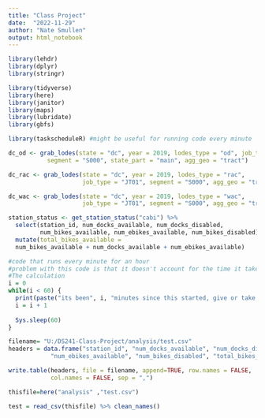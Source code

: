 ```yaml
---
title: "Class Project"
date:  "2022-11-29"
author: "Nate Smullen"
output: html_notebook
---
```


```r
library(lehdr)
library(dplyr)
library(stringr)

library(tidyverse)
library(here)
library(janitor)
library(maps)
library(lubridate)
library(gbfs)

library(taskscheduleR) #might be useful for running code every minute
```

```r
dc_od <- grab_lodes(state = "dc", year = 2019, lodes_type = "od", job_type = "JT01", 
           segment = "S000", state_part = "main", agg_geo = "tract")
```

```r
dc_rac <- grab_lodes(state = "dc", year = 2019, lodes_type = "rac", 
                     job_type = "JT01", segment = "S000", agg_geo = "tract")
```

```r
dc_wac <- grab_lodes(state = "dc", year = 2019, lodes_type = "wac", 
                     job_type = "JT01", segment = "S000", agg_geo = "tract")
```

```r
station_status <- get_station_status("cabi") %>% 
  select(station_id, num_docks_available, num_docks_disabled, 
         num_bikes_available, num_ebikes_available, num_bikes_disabled) %>%
  mutate(total_bikes_available = 
  num_bikes_available + num_docks_available + num_ebikes_available)
```

```r
#code that runs every minute for an hour
#problem with this code is that it doesn't account for the time it takes to do
#The calculation
i = 0
while(i < 60) {
  print(paste("its been", i, "minutes since this started, give or take a bit"))
  i = i + 1
  
  Sys.sleep(60)
}
```

```r
filename= "U:/DS241-Class-Project/analysis/test.csv"
headers = data.frame("station_id", "num_docks_available", "num_docks_disabled", "num_bikes_available",
            "num_ebikes_available", "num_bikes_disabled", "total_bikes_available")

write.table(headers, file = filename, append=TRUE, row.names = FALSE,
            col.names = FALSE, sep = ",")
```

```r
thisfile=here("analysis" ,"test.csv")

test = read_csv(thisfile) %>% clean_names()
```

